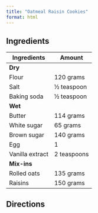 ```yaml
---
title: "Oatmeal Raisin Cookies"
format: html
---
```


## Ingredients

| Ingredients | Amount |
 --- | --- |
| **Dry** | | 
| Flour | 120 grams |
| Salt | ½ teaspoon  |
| Baking soda | ½ teaspoon |
| **Wet** | |
| Butter | 114 grams |
| White sugar | 65 grams |
| Brown sugar | 140 grams | 
| Egg | 1 |
| Vanilla extract | 2 teaspoons | 
| **Mix-ins** | |
| Rolled oats | 135 grams |
| Raisins  | 150 grams |

## Directions